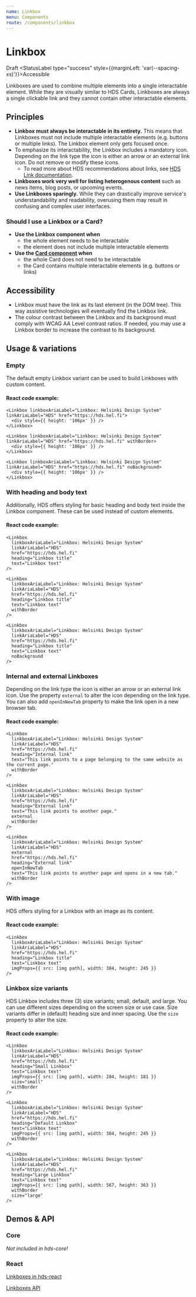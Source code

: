 ```yaml
---
name: Linkbox
menu: Components
route: /components/linkbox
---
```




# Linkbox

<StatusLabel type="alert">Draft</StatusLabel>
<StatusLabel type="success" style={{marginLeft: 'var(--spacing-xs)'}}>Accessible</StatusLabel>

<LargeParagraph>
    Linkboxes are used to combine multiple elements into a single interactable element. While they are visually similar to HDS Cards, Linkboxes are always a single clickable link and they cannot contain other interactable elements.
</LargeParagraph>

## Principles
- **Linkbox must always be interactable in its entirety.** This means that Linkboxes must not include multiple interactable elements (e.g. buttons or multiple links). The Linkbox element only gets focused once.
- To emphasize its interactability, the Linkbox includes a mandatory icon. Depending on the link type the icon is either an arrow or an external link icon. Do not remove or modify these icons.
  - To read more about HDS recommendations about links, see [HDS Link documentation](/components/link).
- **Linkboxes work very well for listing heterogenous content** such as news items, blog posts, or upcoming events.
- **Use Linkboxes sparingly.** While they can drastically improve service's understandability and readability, overusing them may result in confusing and complex user interfaces.

### Should I use a Linkbox or a Card?
- **Use the Linkbox component when**
  - the whole element needs to be interactable
  - the element does not include multiple interactable elements
- **Use the [Card component](/components/card) when**
  - the whole Card does not need to be interactable
  - the Card contains multiple interactable elements (e.g. buttons or links)

## Accessibility
- Linkbox must have the link as its last element (in the DOM tree). This way assistive technologies will eventually find the Linkbox link.
- The colour contrast between the Linkbox and its background must comply with <Link href="https://www.w3.org/TR/WCAG21/#contrast-minimum" external>WCAG AA Level contrast ratios</Link>. If needed, you may use a Linkbox border to increase the contrast to its background.

## Usage & variations

### Empty
The default empty Linkbox variant can be used to build Linkboxes with custom content.

<Playground>
  <div style={{ backgroundColor: "#efefef", margin: '-20px', padding: '20px' }}>
    <div style={{ width: '320px' }}>
      <Linkbox linkboxAriaLabel="Linkbox: Helsinki Design System" linkAriaLabel="HDS" href="https://hds.hel.fi">
        <div style={{ height: '106px' }} />
      </Linkbox>
    </div>
    <div style={{ width: '320px', marginTop: 'var(--spacing-s)' }}>
      <Linkbox linkboxAriaLabel="Linkbox: Helsinki Design System" linkAriaLabel="HDS" href="https://hds.hel.fi" withBorder>
        <div style={{ height: '106px' }} />
      </Linkbox>
    </div>
    <div style={{ width: '320px', marginTop: 'var(--spacing-s)' }}>
      <Linkbox linkboxAriaLabel="Linkbox: Helsinki Design System" linkAriaLabel="HDS" href="https://hds.hel.fi" noBackground>
        <div style={{ height: '106px' }} />
      </Linkbox>
    </div>
  </div>
</Playground>

#### React code example:
```tsx
<Linkbox linkboxAriaLabel="Linkbox: Helsinki Design System" linkAriaLabel="HDS" href="https://hds.hel.fi">
  <div style={{ height: '106px' }} />
</Linkbox>

<Linkbox linkboxAriaLabel="Linkbox: Helsinki Design System" linkAriaLabel="HDS" href="https://hds.hel.fi" withBorder>
  <div style={{ height: '106px' }} />
</Linkbox>

<Linkbox linkboxAriaLabel="Linkbox: Helsinki Design System" linkAriaLabel="HDS" href="https://hds.hel.fi" noBackground>
  <div style={{ height: '106px' }} />
</Linkbox>
```

### With heading and body text
Additionally, HDS offers styling for basic heading and body text inside the Linkbox component. These can be used instead of custom elements.

<Playground>
  <div style={{ backgroundColor: "#efefef", margin: '-20px', padding: '20px' }}>
    <div style={{ width: '320px' }}>
      <Linkbox
        linkboxAriaLabel="Linkbox: Helsinki Design System"
        linkAriaLabel="HDS"
        href="https://hds.hel.fi"
        heading="Linkbox title"
        text="Linkbox text"
      />
    </div>
    <div style={{ width: '320px', marginTop: 'var(--spacing-s)' }}>
      <Linkbox
        linkboxAriaLabel="Linkbox: Helsinki Design System"
        linkAriaLabel="HDS"
        href="https://hds.hel.fi"
        heading="Linkbox title"
        text="Linkbox text"
        withBorder
      />
    </div>
    <div style={{ width: '320px', marginTop: 'var(--spacing-s)' }}>
      <Linkbox
        linkboxAriaLabel="Linkbox: Helsinki Design System"
        linkAriaLabel="HDS"
        href="https://hds.hel.fi"
        heading="Linkbox title"
        text="Linkbox text"
        noBackground
      />
    </div>
  </div>
</Playground>

#### React code example:
```tsx
<Linkbox 
  linkboxAriaLabel="Linkbox: Helsinki Design System"
  linkAriaLabel="HDS"
  href="https://hds.hel.fi" 
  heading="Linkbox title" 
  text="Linkbox text"
/>

<Linkbox
  linkboxAriaLabel="Linkbox: Helsinki Design System"
  linkAriaLabel="HDS"
  href="https://hds.hel.fi"
  heading="Linkbox title"
  text="Linkbox text"
  withBorder
/>

<Linkbox
  linkboxAriaLabel="Linkbox: Helsinki Design System"
  linkAriaLabel="HDS"
  href="https://hds.hel.fi"
  heading="Linkbox title"
  text="Linkbox text"
  noBackground
/>
```

### Internal and external Linkboxes
Depending on the link type the icon is either an arrow or an external link icon. Use the property `external` to alter the icon depending on the link type. You can also add `openInNewTab` property to make the link open in a new browser tab.

<Playground>
  <div style={{ backgroundColor: "#efefef", margin: '-20px', padding: '20px' }}>
  <div style={{ width: '320px' }}>
    <Linkbox
      linkboxAriaLabel="Linkbox: Helsinki Design System"
      linkAriaLabel="HDS"
      href="https://hds.hel.fi" 
      heading="Internal link" 
      text="This link points to a page belonging to the same website as the current page."
      withBorder
    />
  </div>
  <div style={{ width: '320px', marginTop: 'var(--spacing-s)' }}>
    <Linkbox
      linkboxAriaLabel="Linkbox: Helsinki Design System"
      linkAriaLabel="HDS"
      href="https://hds.hel.fi"
      heading="External link" 
      text="This link points to another page."
      external
      withBorder
    />
  </div>
  <div style={{ width: '320px', marginTop: 'var(--spacing-s)' }}>
    <Linkbox
      linkboxAriaLabel="Linkbox: Helsinki Design System"
      linkAriaLabel="HDS"
      external
      href="https://hds.hel.fi"
      heading="External link" 
      openInNewTab
      text="This link points to another page and opens in a new tab."
      external
      withBorder
    />
  </div>
  </div>
</Playground>

#### React code example:
```tsx
<Linkbox 
  linkboxAriaLabel="Linkbox: Helsinki Design System"
  linkAriaLabel="HDS"
  href="https://hds.hel.fi" 
  heading="Internal link" 
  text="This link points to a page belonging to the same website as the current page."
  withBorder
/>

<Linkbox
  linkboxAriaLabel="Linkbox: Helsinki Design System"
  linkAriaLabel="HDS"
  href="https://hds.hel.fi"
  heading="External link" 
  text="This link points to another page."
  external
  withBorder
/>

<Linkbox
  linkboxAriaLabel="Linkbox: Helsinki Design System"
  linkAriaLabel="HDS"
  external
  href="https://hds.hel.fi"
  heading="External link" 
  openInNewTab
  text="This link points to another page and opens in a new tab."
  withBorder
/>
```

### With image
HDS offers styling for a Linkbox with an image as its content.

<Playground>
  <div style={{ backgroundColor: "#efefef", margin: '-20px', padding: '20px' }}>
  <div style={{ maxWidth: '384px' }}>
    <Linkbox
      linkboxAriaLabel="Linkbox: Helsinki Design System"
      linkAriaLabel="HDS"
      href="https://hds.hel.fi"
      heading="Linkbox title"
      text="Linkbox text"
      imgProps={{ src: "../../static/assets/placeholders/image/image-m@3x.png", width: 384, height: 245 }}
    />
  </div>
  </div>
</Playground>

#### React code example:
```tsx
<Linkbox
  linkboxAriaLabel="Linkbox: Helsinki Design System"
  linkAriaLabel="HDS"
  href="https://hds.hel.fi"
  heading="Linkbox title"
  text="Linkbox text"
  imgProps={{ src: [img path], width: 384, height: 245 }}
/>
```

### Linkbox size variants
HDS Linkbox includes three (3) size variants; small, default, and large. You can use different sizes depending on the screen size or use case. Size variants differ in (default) heading size and inner spacing. Use the `size` property to alter the size.

<Playground>
  <div style={{ backgroundColor: "#efefef", margin: '-20px', padding: '20px' }}>
  <div style={{ maxWidth: '284px' }}>
    <Linkbox
      linkboxAriaLabel="Linkbox: Helsinki Design System"
      linkAriaLabel="HDS"
      href="https://hds.hel.fi"
      heading="Small Linkbox"
      text="Linkbox text"
      imgProps={{ src: "../../static/assets/placeholders/image/image-s@3x.png", width: 284, height: 181 }}
      size="small"
      withBorder
    />
  </div>
  <div style={{ maxWidth: '384px', marginTop: 'var(--spacing-s)' }}>
    <Linkbox
      linkboxAriaLabel="Linkbox: Helsinki Design System"
      linkAriaLabel="HDS"
      href="https://hds.hel.fi"
      heading="Default Linkbox"
      text="Linkbox text"
      imgProps={{ src: "../../static/assets/placeholders/image/image-s@3x.png", width: 384, height: 245 }}
      withBorder
    />
  </div>
  <div style={{ maxWidth: '567px', marginTop: 'var(--spacing-s)' }}>
    <Linkbox
      linkboxAriaLabel="Linkbox: Helsinki Design System"
      linkAriaLabel="HDS"
      href="https://hds.hel.fi"
      heading="Large Linkbox"
      text="Linkbox text"
      imgProps={{ src: "../../static/assets/placeholders/image/image-l@3x.png", width: 567, height: 363 }}
      withBorder
      size="large"
    />
  </div>
  </div>
</Playground>

#### React code example:
```tsx
<Linkbox
  linkboxAriaLabel="Linkbox: Helsinki Design System"
  linkAriaLabel="HDS"
  href="https://hds.hel.fi"
  heading="Small Linkbox"
  text="Linkbox text"
  imgProps={{ src: [img path], width: 284, height: 181 }}
  size="small"
  withBorder
/>

<Linkbox
  linkboxAriaLabel="Linkbox: Helsinki Design System"
  linkAriaLabel="HDS"
  href="https://hds.hel.fi"
  heading="Default Linkbox"
  text="Linkbox text"
  imgProps={{ src: [img path], width: 384, height: 245 }}
  withBorder
/>

<Linkbox
  linkboxAriaLabel="Linkbox: Helsinki Design System"
  linkAriaLabel="HDS"
  href="https://hds.hel.fi"
  heading="Large Linkbox"
  text="Linkbox text"
  imgProps={{ src: [img path], width: 567, height: 363 }}
  withBorder
  size="large"
/>
```

## Demos & API

### Core

_Not included in hds-core!_

### React

[Linkboxes in hds-react](/storybook/react/?path=/story/components-linkbox-empty-for-custom-content--default)

[Linkboxes API](/storybook/react/?path=/docs/components-linkbox-empty-for-custom-content--default)
